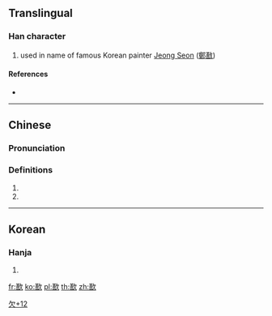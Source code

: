 ==Translingual==

===Han character===
{{Han char|rn=76|rad=欠|as=12|sn=16|four=|canj=TRNO|ids=⿰善欠}}

# used in name of famous Korean painter [[w:Jeong Seon|Jeong Seon]] ([[鄭敾]])

====References====
* {{Han ref|kx=0572.221|hdz=32152.111|uh=6B5A|ud=27482}}

----

==Chinese==
{{zh-hanzi-box|[[歚]]}}

===Pronunciation===
{{zh-pron
|m=yù
|c=jyu6
|cat=
}}

===Definitions===
{{zh-hanzi}}
# {{xsee|sc=Hani|"{{zh-l|繕}}".}}
# {{rfdef|lang=zh}}

----

==Korean==

===Hanja===
{{ko-hanja|hangeul=[[선]]|eumhun=|rv=seon|mr=sŏn|y=sen}}

# {{defn|lang=ko|sort=欠12}}

[[Category:Korean-only CJKV Characters|欠+12]]

[[fr:歚]]
[[ko:歚]]
[[pl:歚]]
[[th:歚]]
[[zh:歚]]